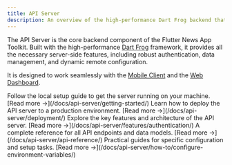 ```yaml
---
title: API Server
description: An overview of the high-performance Dart Frog backend that powers the Flutter News App ecosystem.
---
```



The API Server is the core backend component of the Flutter News App Toolkit. Built with the high-performance [Dart Frog](https://dartfrog.vgv.dev/) framework, it provides all the necessary server-side features, including robust authentication, data management, and dynamic remote configuration.

It is designed to work seamlessly with the [Mobile Client](/docs/mobile-client/) and the [Web Dashboard](/docs/web-dashboard/).

<CardGrid>
  <Card title="Getting Started" icon="rocket">
    Follow the local setup guide to get the server running on your machine.
    [Read more &rarr;](/docs/api-server/getting-started/)
  </Card>
  <Card title="Deployment" icon="cloud">
    Learn how to deploy the API server to a production environment.
    [Read more &rarr;](/docs/api-server/deployment/)
  </Card>
  <Card title="Features" icon="puzzle">
    Explore the key features and architecture of the API server.
    [Read more &rarr;](/docs/api-server/features/authentication/)
  </Card>
  <Card title="API Reference" icon="open-book">
    A complete reference for all API endpoints and data models.
    [Read more &rarr;](/docs/api-server/api-reference/)
  </Card>
  <Card title="How-To Guides" icon="document">
    Practical guides for specific configuration and setup tasks.
    [Read more &rarr;](/docs/api-server/how-to/configure-environment-variables/)
  </Card>
</CardGrid>
